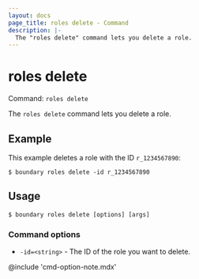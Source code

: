 ```yaml
---
layout: docs
page_title: roles delete - Command
description: |-
  The "roles delete" command lets you delete a role.
---
```


# roles delete

Command: `roles delete`

The `roles delete` command lets you delete a role.

## Example

This example deletes a role with the ID `r_1234567890`:

```shell-session
$ boundary roles delete -id r_1234567890
```

## Usage

<CodeBlockConfig hideClipboard>

```shell-session
$ boundary roles delete [options] [args]
```

</CodeBlockConfig>

### Command options

- `-id=<string>` - The ID of the role you want to delete.

@include 'cmd-option-note.mdx'